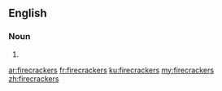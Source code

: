 ==English==

===Noun===
{{head|en|plural}}

# {{plural of|firecracker|lang=en}}

[[ar:firecrackers]]
[[fr:firecrackers]]
[[ku:firecrackers]]
[[my:firecrackers]]
[[zh:firecrackers]]
